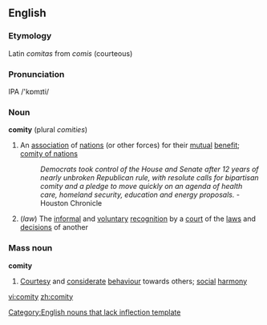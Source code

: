 ==English==
===Etymology===
Latin ''comitas'' from ''comis'' (courteous)

===Pronunciation===
IPA /'kɒmɪti/

===Noun===
'''comity'''  (plural ''comities'')
#An [[association]] of [[nation]]s (or other forces) for their [[mutual]] [[benefit]]; [[comity of nations]]
#:''Democrats took control of the House and Senate after 12 years of nearly unbroken Republican rule, with resolute calls for bipartisan comity and a pledge to move quickly on an agenda of health care, homeland security, education and energy proposals.'' - Houston Chronicle
#(''law'') The [[informal]] and [[voluntary]] [[recognition]] by a [[court]] of the [[law]]s and [[decision]]s of another

===Mass noun===
'''comity'''
#[[Courtesy]] and [[considerate]] [[behaviour]] towards others; [[social]] [[harmony]]

[[Category:English nouns that lack inflection template]]

[[vi:comity]]
[[zh:comity]]